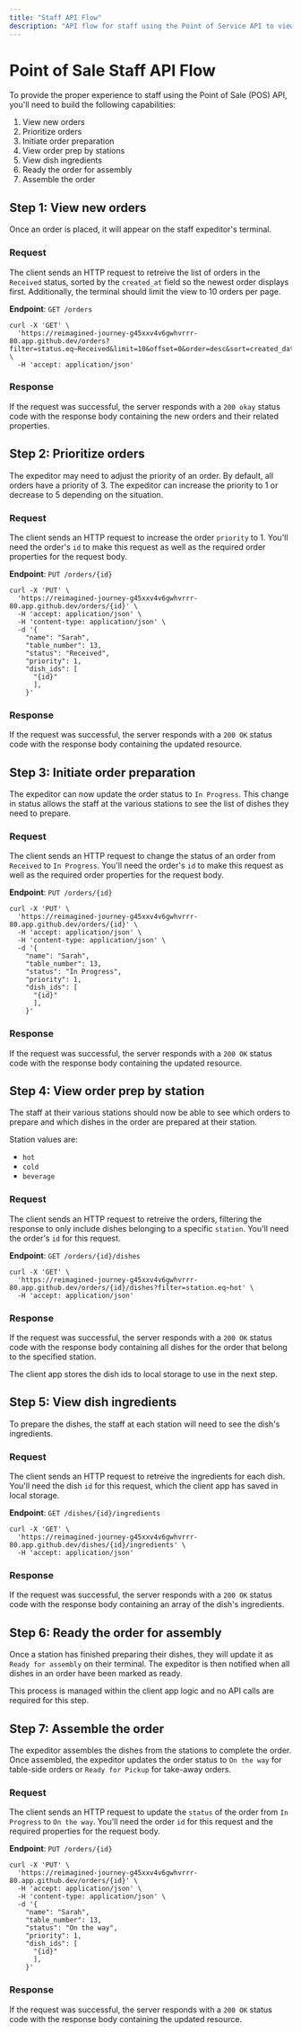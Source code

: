 ```yaml
---
title: "Staff API Flow"
description: "API flow for staff using the Point of Service API to view and manage orders from patrons."
---
```


# Point of Sale Staff API Flow

To provide the proper experience to staff using the Point of Sale (POS) API, you'll need to build the following capabilities:

1. View new orders
2. Prioritize orders
3. Initiate order preparation
4. View order prep by stations
5. View dish ingredients
6. Ready the order for assembly
7. Assemble the order

## Step 1: View new orders

Once an order is placed, it will appear on the staff expeditor's terminal.

### Request

The client sends an HTTP request to retreive the list of orders in the `Received` status, sorted by the `created_at` field so the newest order displays first. Additionally, the terminal should limit the view to 10 orders per page.

**Endpoint**: `GET /orders`

```curl 
curl -X 'GET' \
  'https://reimagined-journey-g45xxv4v6gwhvrrr-80.app.github.dev/orders?filter=status.eq~Received&limit=10&offset=0&order=desc&sort=created_date' \
  -H 'accept: application/json'
```

### Response

If the request was successful, the server responds with a `200 okay` status code with the response body containing the new orders and their related properties.

## Step 2: Prioritize orders

The expeditor may need to adjust the priority of an order. By default, all orders have a priority of 3. The expeditor can increase the priority to 1 or decrease to 5 depending on the situation.

### Request

The client sends an HTTP request to increase the order `priority` to 1. You'll need the order's `id` to make this request as well as the required order properties for the request body.

**Endpoint**: `PUT /orders/{id}`

```curl 
curl -X 'PUT' \
  'https://reimagined-journey-g45xxv4v6gwhvrrr-80.app.github.dev/orders/{id}' \
  -H 'accept: application/json' \
  -H 'content-type: application/json' \
  -d '{
    "name": "Sarah",
    "table_number": 13,
    "status": "Received",
    "priority": 1,
    "dish_ids": [
      "{id}"
      ],
    }'
```

### Response

If the request was successful, the server responds with a `200 OK` status code with the response body containing the updated resource.


## Step 3: Initiate order preparation

The expeditor can now update the order status to `In Progress`. This change in status allows the staff at the various stations to see the list of dishes they need to prepare.

### Request

The client sends an HTTP request to change the status of an order from `Received` to `In Progress`. You'll need the order's `id` to make this request as well as the required order properties for the request body.

**Endpoint**: `PUT /orders/{id}`

```curl 
curl -X 'PUT' \
  'https://reimagined-journey-g45xxv4v6gwhvrrr-80.app.github.dev/orders/{id}' \
  -H 'accept: application/json' \
  -H 'content-type: application/json' \
  -d '{
    "name": "Sarah",
    "table_number": 13,
    "status": "In Progress",
    "priority": 1,
    "dish_ids": [
      "{id}"
      ],
    }'
```

### Response

If the request was successful, the server responds with a `200 OK` status code with the response body containing the updated resource.


## Step 4: View order prep by station

The staff at their various stations should now be able to see which orders to prepare and which dishes in the order are prepared at their station. 

Station values are:
* `hot`
* `cold`
* `beverage`

### Request

The client sends an HTTP request to retreive the orders, filtering the response to only include dishes belonging to a specific `station`. You'll need the order's `id` for this request.

**Endpoint**: `GET /orders/{id}/dishes`

```curl 
curl -X 'GET' \
  'https://reimagined-journey-g45xxv4v6gwhvrrr-80.app.github.dev/orders/{id}/dishes?filter=station.eq~hot' \
  -H 'accept: application/json'
```

### Response

If the request was successful, the server responds with a `200 OK` status code with the response body containing all dishes for the order that belong to the specified station.

The client app stores the dish ids to local storage to use in the next step.


## Step 5: View dish ingredients

To prepare the dishes, the staff at each station will need to see the dish's ingredients.

### Request

The client sends an HTTP request to retreive the ingredients for each dish. You'll need the dish `id` for this request, which the client app has saved in local storage.

**Endpoint**: `GET /dishes/{id}/ingredients`

```curl 
curl -X 'GET' \
  'https://reimagined-journey-g45xxv4v6gwhvrrr-80.app.github.dev/dishes/{id}/ingredients' \
  -H 'accept: application/json'
```

### Response

If the request was successful, the server responds with a `200 OK` status code with the response body containing an array of the dish's ingredients.


## Step 6: Ready the order for assembly

Once a station has finished preparing their dishes, they will update it as `Ready for assembly` on their terminal. The expeditor is then notified when all dishes in an order have been marked as ready.

This process is managed within the client app logic and no API calls are required for this step.


## Step 7:  Assemble the order

The expeditor assembles the dishes from the stations to complete the order. Once assembled, the expeditor updates the order status to `On the way` for table-side orders or `Ready for Pickup` for take-away orders.

### Request

The client sends an HTTP request to update the `status` of the order from `In Progress` to `On the way`. You'll need the order `id` for this request and the required properties for the request body.

**Endpoint**: `PUT /orders/{id}`

```curl 
curl -X 'PUT' \
  'https://reimagined-journey-g45xxv4v6gwhvrrr-80.app.github.dev/orders/{id}' \
  -H 'accept: application/json' \
  -H 'content-type: application/json' \
  -d '{
    "name": "Sarah",
    "table_number": 13,
    "status": "On the way",
    "priority": 1,
    "dish_ids": [
      "{id}"
      ],
    }'
```

### Response

If the request was successful, the server responds with a `200 OK` status code with the response body containing the updated resource.
